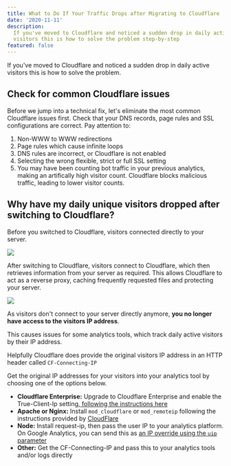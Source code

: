 ```yaml
---
title: What to Do If Your Traffic Drops after Migrating to Cloudflare
date: '2020-11-11'
description:
  If you've moved to Cloudflare and noticed a sudden drop in daily active
  visitors this is how to solve the problem step-by-step
featured: false
---
```


If you've moved to Cloudflare and noticed a sudden drop in daily active visitors this is how to solve the problem.

## Check for common Cloudflare issues

Before we jump into a technical fix, let's eliminate the most common Cloudflare issues first. Check that your DNS records, page rules and SSL configurations are correct. Pay attention to:

1. Non-WWW to WWW redirections
2. Page rules which cause infinite loops
3. DNS rules are incorrect, or Cloudflare is not enabled
4. Selecting the wrong flexible, strict or full SSL setting
5. You may have been counting bot traffic in your previous analytics, making an artifically high visitor count. Cloudflare blocks malicious traffic, leading to lower visitor counts.

## Why have my daily unique visitors dropped after switching to Cloudflare?

Before you switched to Cloudflare, visitors connected directly to your server.

![](/images/blog/getting-started.png)

After switching to Cloudflare, visitors connect to Cloudflare, which then retrieves information from your server as required. This allows Cloudflare to act as a reverse proxy, caching frequently requested files and protecting your server.

![](/images/blog/getting-started-2.png)

As visitors don't connect to your server directly anymore, **you no longer have access to the visitors IP address**.

This causes issues for some analytics tools, which track daily active visitors by their IP address.

Helpfully Cloudflare does provide the original visitors IP address in an HTTP header called `CF-Connecting-IP`

Get the original IP addresses for your visitors into your analytics tool by choosing one of the options below.

- **Cloudflare Enterprise:** Upgrade to Cloudflare Enterprise and enable the True-Client-Ip setting,[ following the instructions here](https://support.cloudflare.com/hc/en-us/articles/206776727-What-is-True-Client-IP-)
- **Apache or Nginx:** Install `mod_cloudflare` or `mod_remoteip` following the instructions provided by [CloudFlare](https://support.cloudflare.com/hc/en-us/articles/200170786-Restoring-original-visitor-IPs-Logging-visitor-IP-addresses)
- **Node:** Install request-ip, then pass the user IP to your analytics platform. On Google Analytics, you can send this as [an IP override using the `uip` parameter](https://developers.google.com/analytics/devguides/collection/protocol/v1/parameters#uip)
- **Other:** Get the CF-Connecting-IP and pass this to your analytics tools and/or logs directly
